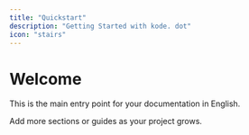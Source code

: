 ```yaml
---
title: "Quickstart"
description: "Getting Started with kode. dot"
icon: "stairs"
---
```


# Welcome

This is the main entry point for your documentation in English.

<Info>
Add more sections or guides as your project grows.
</Info> 